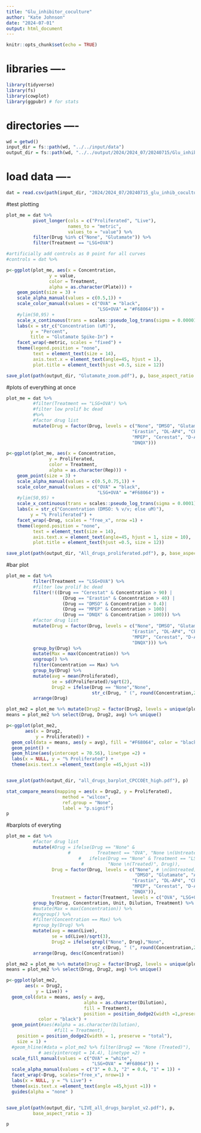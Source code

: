 ```yaml
---
title: "Glu_inhibitor_coculture"
author: "Kate Johnson"
date: "2024-07-01"
output: html_document
---
```


```r
knitr::opts_chunk$set(echo = TRUE)
```
# libraries ----
```r
library(tidyverse)
library(fs)
library(cowplot)
library(ggpubr) # for stats
```

# directories ----
```r
wd = getwd()
input_dir = fs::path(wd, "../../input/data")
output_dir = fs::path(wd, "../../output/2024/2024_07/20240715/Glu_inhib_coculture3")
```

# load data ----
```r
dat = read.csv(path(input_dir, "2024/2024_07/20240715_glu_inhib_coculture_3.csv")) 
```

#test plotting
```r
plot_me = dat %>% 
          pivot_longer(cols = c("Proliferated", "Live"), 
                       names_to = "metric",
                       values_to = "value") %>%
          filter(Drug %in% c("None", "Glutamate")) %>%
          filter(Treatment == "LSG+OVA")

#artificially add controls as 0 point for all curves
#controls = dat %>%

p<-ggplot(plot_me, aes(x = Concentration, 
                y = value,
                color = Treatment, 
                alpha = as.character(Plate))) +
    geom_point(size = 3) +
    scale_alpha_manual(values = c(0.5,1)) +
    scale_color_manual(values = c("OVA" = "black",
                                  "LSG+OVA" = "#F68064")) +
    #ylim(50,95) +
    scale_x_continuous(trans = scales::pseudo_log_trans(sigma = 0.00001)) +
    labs(x = str_c("Concentration (uM)"), 
         y = "Percent",
         title = "Glutamate Spike-In") +
    facet_wrap(~metric, scales = "fixed") +
    theme(legend.position = "none",
          text = element_text(size = 14),
          axis.text.x = element_text(angle=45, hjust = 1),
          plot.title = element_text(hjust =0.5, size = 12))

save_plot(path(output_dir, "Glutamate_zoom.pdf"), p, base_aspect_ratio = 2)

```


#plots of everything at once
```r
plot_me = dat %>% 
          #filter(Treatment == "LSG+OVA") %>%
          #filter low prolif bc dead
          #%>%
          #factor drug list
          mutate(Drug = factor(Drug, levels = c("None", "DMSO", "Glutamate", "AAA",
                                               "Erastin", "DL-AP4", "CPCCOEt",
                                               "MPEP", "Cerestat", "D-AP5",
                                               "DNQX")))

p<-ggplot(plot_me, aes(x = Concentration, 
                y = Proliferated,
                color = Treatment, 
                alpha = as.character(Rep))) +
    geom_point(size = 3) +
    scale_alpha_manual(values = c(0.5,0.75,1)) +
    scale_color_manual(values = c("OVA" = "black",
                                  "LSG+OVA" = "#F68064")) +
    #ylim(50,95) +
    scale_x_continuous(trans = scales::pseudo_log_trans(sigma = 0.0001)) +
    labs(x = str_c("Concentration (DMSO: % v/v; else uM)"), 
         y = "% Proliferated") +
    facet_wrap(~Drug, scales = "free_x", nrow =1) +
    theme(legend.position = "none",
          text = element_text(size = 14),
          axis.text.x = element_text(angle=45, hjust = 1, size = 10),
          plot.title = element_text(hjust =0.5, size = 12))

save_plot(path(output_dir, "All_drugs_proliferated.pdf"), p, base_aspect_ratio = 4)

```


#bar plot

```r
plot_me = dat %>% 
          filter(Treatment == "LSG+OVA") %>%
          #filter low prolif bc dead
          filter(!((Drug == "Cerestat" & Concentration > 90) |
                     (Drug == "Erastin" & Concentration > 40) |
                     (Drug == "DMSO" & Concentration > 0.4)|
                     (Drug == "MPEP" & Concentration > 100)|
                     (Drug == "DNQX" & Concentration > 100))) %>%
          #factor drug list
          mutate(Drug = factor(Drug, levels = c("None", "DMSO", "Glutamate", "AAA",
                                               "Erastin", "DL-AP4", "CPCCOEt",
                                               "MPEP", "Cerestat", "D-AP5",
                                               "DNQX"))) %>%
          group_by(Drug) %>%
          mutate(Max = max(Concentration)) %>%
          ungroup() %>%
          filter(Concentration == Max) %>%
          group_by(Drug) %>%
          mutate(avg = mean(Proliferated),
                 se = sd(Proliferated)/sqrt(2),
                 Drug2 = ifelse(Drug == "None","None",
                                str_c(Drug, " (", round(Concentration,2), Unit, ")"))) %>%
          arrange(Drug)

plot_me2 = plot_me %>% mutate(Drug2 = factor(Drug2, levels = unique(plot_me$Drug2)))
means = plot_me2 %>% select(Drug, Drug2, avg) %>% unique()

p<-ggplot(plot_me2, 
       aes(x = Drug2, 
           y = Proliferated)) +
  geom_col(data = means, aes(y = avg), fill = "#F68064", color = "black") +
  geom_point() +
  geom_hline(aes(yintercept = 70.56), linetype =2) +
  labs(x = NULL, y = "% Proliferated") +
  theme(axis.text.x =element_text(angle =45,hjust =1))


save_plot(path(output_dir, "all_drugs_barplot_CPCCOEt_high.pdf"), p)

stat_compare_means(mapping = aes(x = Drug2, y = Proliferated),
                     method = "wilcox",
                     ref.group = "None",
                     label = "p.signif")
p
```


#barplots of everyting
```r
plot_me = dat %>%
          #factor drug list
          mutate(#Drug = ifelse(Drug == "None" & 
                       #          Treatment == "OVA", "None \n(Untreated)",
                           #   ifelse(Drug == "None" & Treatment == "LSG+OVA",
                            #         "None \n(Treated)", Drug)),
                 Drug = factor(Drug, levels = c("None", # \n(Untreated)", "None \n(Treated)",
                                                "DMSO", "Glutamate", "AAA",
                                               "Erastin", "DL-AP4", "CPCCOEt",
                                               "MPEP", "Cerestat", "D-AP5",
                                               "DNQX")),
                 Treatment = factor(Treatment, levels = c("OVA", "LSG+OVA"))) %>%
          group_by(Drug, Concentration, Unit, Dilution, Treatment) %>%
          #mutate(Max = max(Concentration)) %>%
          #ungroup() %>%
          #filter(Concentration == Max) %>%
          #group_by(Drug) %>%
          mutate(avg = mean(Live),
                 se = sd(Live)/sqrt(3),
                 Drug2 = ifelse(grepl("None", Drug),"None",
                                str_c(Drug, " (", round(Concentration,2), Unit, ")"))) %>%
          arrange(Drug, desc(Concentration))

plot_me2 = plot_me %>% mutate(Drug2 = factor(Drug2, levels = unique(plot_me$Drug2)))
means = plot_me2 %>% select(Drug, Drug2, avg) %>% unique()

p<-ggplot(plot_me2, 
       aes(x = Drug2, 
           y = Live)) +
  geom_col(data = means, aes(y = avg,
                             alpha = as.character(Dilution),
                             fill = Treatment), 
                             position = position_dodge2(width =1,preserve = "total"), 
            color = "black") +
  geom_point(#aes(#alpha = as.character(Dilution),
                  #fill = Treatment), 
    position = position_dodge2(width = 1, preserve = "total"),
    size = 1) +
  #geom_hline(#data = plot_me2 %>% filter(Drug2 == "None (Treated)"),
            # aes(yintercept = 14.4), linetype =2) +
  scale_fill_manual(values = c("OVA" = "white",
                                "LSG+OVA" = "#F68064")) +
  scale_alpha_manual(values = c("3" = 0.3, "2" = 0.6, "1" = 1)) +
  facet_wrap(~Drug, scales="free_x", nrow=1) +
  labs(x = NULL, y = "% Live") +
  theme(axis.text.x =element_text(angle =45,hjust =1)) +
  guides(alpha = "none" )


save_plot(path(output_dir, "LIVE_all_drugs_barplot_v2.pdf"), p,
          base_aspect_ratio = 3)

p
```

